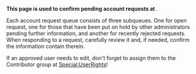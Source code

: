 '''This page is used to confirm pending account requests at ''{{SITENAME}}'''''.

Each account request queue consists of three subqueues.
One for open request, one for those that have been put on hold by other administrators pending further information, and another for recently rejected requests.
When responding to a request, carefully review it and, if needed, confirm the information contain therein.

If an approved user needs to edit, don't forget to assign them to the Contributor group at [[Special:UserRights]]!